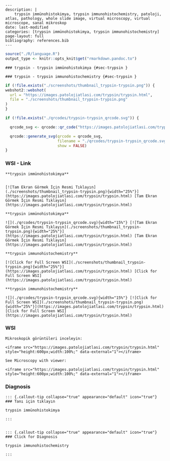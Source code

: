 
```comment
---
description: |
    trypsin immünohistokimya, trypsin immunohistochemistry, patoloji, atlas, pathology, whole slide image, virtual microscopy, virtual microscope, sanal mikroskop
date: last-modified
categories: [trypsin immünohistokimya, trypsin immunohistochemistry]
page-layout: full
bibliography: references.bib
---
```



```r
source("./R/language.R")
output_type <- knitr::opts_knit$get("rmarkdown.pandoc.to")
```


```asis
### trypsin - trypsin immünohistokimya {#sec-trypsin }
```


```asis
### trypsin - trypsin immunohistochemistry {#sec-trypsin }
```






```r
if (!file.exists("./screenshots/thumbnail_trypsin-trypsin.png")) {
webshot2::webshot(
  url = "https://images.patolojiatlasi.com/trypsin/trypsin.html",
  file = "./screenshots/thumbnail_trypsin-trypsin.png"
)
}
```



```r
if (!file.exists("./qrcodes/trypsin-trypsin_qrcode.svg")) {

  qrcode_svg <- qrcode::qr_code("https://images.patolojiatlasi.com/trypsin/trypsin.html")

  qrcode::generate_svg(qrcode = qrcode_svg,
                       filename = "./qrcodes/trypsin-trypsin_qrcode.svg",
                       show = FALSE)
}
```











::::: panel-tabset


### WSI - Link








:::: {.content-hidden when-format="pdf"}


```asis

**trypsin immünohistokimya**


[![Tam Ekran Görmek İçin Resmi Tıklayın](./screenshots/thumbnail_trypsin-trypsin.png){width="25%"}](https://images.patolojiatlasi.com/trypsin/trypsin.html) [Tam Ekran Görmek İçin Resmi Tıklayın](https://images.patolojiatlasi.com/trypsin/trypsin.html)

```

::::


:::: {.content-visible when-format="pdf"}

```asis

**trypsin immünohistokimya**

![](./qrcodes/trypsin-trypsin_qrcode.svg){width="15%"} [![Tam Ekran Görmek İçin Resmi Tıklayın](./screenshots/thumbnail_trypsin-trypsin.png){width="25%"}](https://images.patolojiatlasi.com/trypsin/trypsin.html) [Tam Ekran Görmek İçin Resmi Tıklayın](https://images.patolojiatlasi.com/trypsin/trypsin.html)

```



::::




:::: {.content-hidden when-format="pdf"}


```asis

**trypsin immunohistochemistry**

[![Click for Full Screen WSI](./screenshots/thumbnail_trypsin-trypsin.png){width="25%"}](https://images.patolojiatlasi.com/trypsin/trypsin.html) [Click for Full Screen WSI](https://images.patolojiatlasi.com/trypsin/trypsin.html)

```

::::


:::: {.content-visible when-format="pdf"}

```asis

**trypsin immunohistochemistry**

![](./qrcodes/trypsin-trypsin_qrcode.svg){width="15%"} [![Click for Full Screen WSI](./screenshots/thumbnail_trypsin-trypsin.png){width="25%"}](https://images.patolojiatlasi.com/trypsin/trypsin.html) [Click for Full Screen WSI](https://images.patolojiatlasi.com/trypsin/trypsin.html)

```


::::







### WSI








```asis
Mikroskopik görüntüleri inceleyin:

<iframe src="https://images.patolojiatlasi.com/trypsin/trypsin.html" style="height:600px;width:100%;" data-external="1"></iframe>

```





```asis

See Microscopy with viewer:

<iframe src="https://images.patolojiatlasi.com/trypsin/trypsin.html" style="height:600px;width:100%;" data-external="1"></iframe>

```





### Diagnosis


```asis


::: {.callout-tip collapse="true" appearance="default" icon="true"}
### Tanı için tıklayın

trypsin immünohistokimya

:::


```


```asis


::: {.callout-tip collapse="true" appearance="default" icon="true"}
### Click for Diagnosis

trypsin immunohistochemistry

:::

```









:::::















